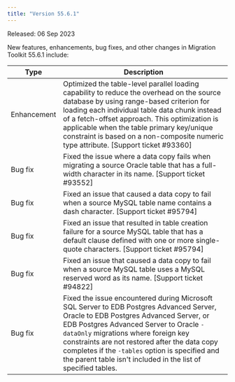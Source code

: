 ```yaml
---
title: "Version 55.6.1"
---
```


Released: 06 Sep 2023

New features, enhancements, bug fixes, and other changes in Migration Toolkit 55.6.1 include:

|     Type     |                                                                                                                                                                                         Description                                                                                                                                                                                         |
| ------------ | ------------------------------------------------------------------------------------------------------------------------------------------------------------------------------------------------------------------------------------------------------------------------------------------------------------------------------------------------------------------------------------------- |
| Enhancement  | Optimized the table-level parallel loading capability to reduce the overhead on the source database by using range-based criterion for loading each individual table data chunk instead of a fetch-offset approach. This optimization is applicable when the table primary key/unique constraint is based on a non-composite numeric type attribute. [Support ticket #93360] |
| Bug fix | Fixed the issue where a data copy fails when migrating a source Oracle table that has a full-width character in its name. [Support ticket #93552] |
| Bug fix | Fixed an issue that caused a data copy to fail when a source MySQL table name contains a dash character. [Support ticket #95794] |
| Bug fix | Fixed an issue that resulted in table creation failure for a source MySQL table that has a default clause defined with one or more single-quote characters. [Support ticket #95794]|
| Bug fix | Fixed an issue that caused a data copy to fail when a source MySQL table uses a MySQL reserved word as its name. [Support ticket #94822] |
| Bug fix | Fixed the issue encountered during Microsoft SQL Server to EDB Postgres Advanced Server, Oracle to EDB Postgres Advanced Server, or EDB Postgres Advanced Server to Oracle `-dataOnly` migrations where foreign key constraints are not restored after the data copy completes if the `-tables` option is specified and the parent table isn't included in the list of specified tables. |

